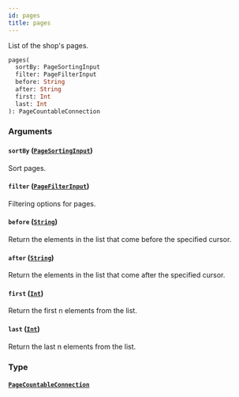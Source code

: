 ```yaml
---
id: pages
title: pages
---
```


List of the shop's pages.

```graphql
pages(
  sortBy: PageSortingInput
  filter: PageFilterInput
  before: String
  after: String
  first: Int
  last: Int
): PageCountableConnection

```

### Arguments

#### `sortBy` ([`PageSortingInput`](/developer/api-reference/inputs/page-sorting-input))

Sort pages.

#### `filter` ([`PageFilterInput`](/developer/api-reference/inputs/page-filter-input))

Filtering options for pages.

#### `before` ([`String`](/developer/api-reference/scalars/string))

Return the elements in the list that come before the specified cursor.

#### `after` ([`String`](/developer/api-reference/scalars/string))

Return the elements in the list that come after the specified cursor.

#### `first` ([`Int`](/developer/api-reference/scalars/int))

Return the first n elements from the list.

#### `last` ([`Int`](/developer/api-reference/scalars/int))

Return the last n elements from the list.

### Type

#### [`PageCountableConnection`](/developer/api-reference/objects/page-countable-connection)
